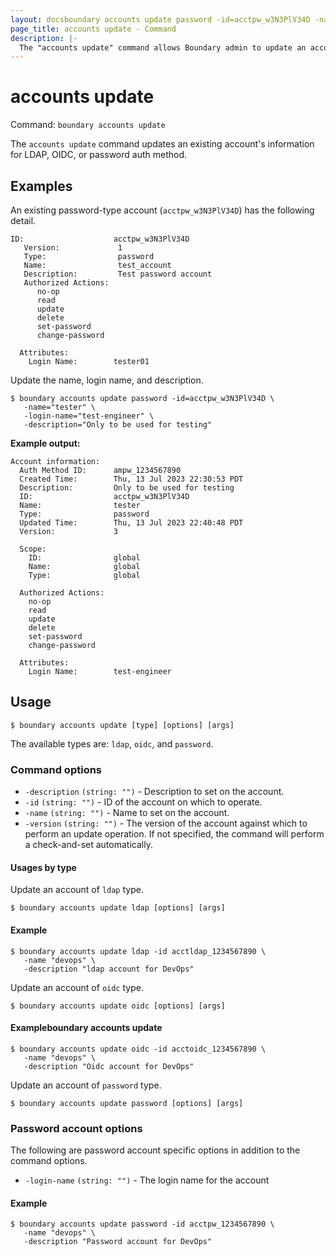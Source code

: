 ```yaml
---
layout: docsboundary accounts update password -id=acctpw_w3N3PlV34D -name="tester" -login-name="test-engineer" -description="Only to be used for testing"
page_title: accounts update - Command
description: |-
  The "accounts update" command allows Boundary admin to update an account resource.
---
```


# accounts update

Command: `boundary accounts update`

The `accounts update` command updates an existing account's information for
LDAP, OIDC, or password auth method.

## Examples

An existing password-type account (`acctpw_w3N3PlV34D`) has the following
detail. 

```plaintext
ID:                    acctpw_w3N3PlV34D
   Version:             1
   Type:                password
   Name:                test_account
   Description:         Test password account
   Authorized Actions:
      no-op
      read
      update
      delete
      set-password
      change-password

  Attributes:
    Login Name:        tester01
```

Update the name, login name, and description.

```shell-session
$ boundary accounts update password -id=acctpw_w3N3PlV34D \
   -name="tester" \
   -login-name="test-engineer" \
   -description="Only to be used for testing"
```

**Example output:**

<CodeBlockConfig hideClipboard highlight="4,6,25">

```plaintext
Account information:
  Auth Method ID:      ampw_1234567890
  Created Time:        Thu, 13 Jul 2023 22:30:53 PDT
  Description:         Only to be used for testing
  ID:                  acctpw_w3N3PlV34D
  Name:                tester
  Type:                password
  Updated Time:        Thu, 13 Jul 2023 22:40:48 PDT
  Version:             3

  Scope:
    ID:                global
    Name:              global
    Type:              global

  Authorized Actions:
    no-op
    read
    update
    delete
    set-password
    change-password

  Attributes:
    Login Name:        test-engineer
```

</CodeBlockConfig>

## Usage

<CodeBlockConfig hideClipboard>

```shell-session
$ boundary accounts update [type] [options] [args]
```

</CodeBlockConfig>

The available types are: `ldap`, `oidc`, and `password`.

### Command options

- `-description` `(string: "")` - Description to set on the account.
- `-id` `(string: "")` - ID of the account on which to operate.
- `-name` `(string: "")` - Name to set on the account.
- `-version` `(string: "")` - The version of the account against which to
   perform an update operation. If not specified, the command will perform a
   check-and-set automatically.

#### Usages by type

<Tabs>
<Tab heading="ldap">

Update an account of `ldap` type.

<CodeBlockConfig hideClipboard>

```shell-session
$ boundary accounts update ldap [options] [args]
```

</CodeBlockConfig>


#### Example

```shell-session
$ boundary accounts update ldap -id acctldap_1234567890 \
   -name "devops" \
   -description "ldap account for DevOps"
```

</Tab>
<Tab heading="oidc">

Update an account of `oidc` type.

<CodeBlockConfig hideClipboard>

```shell-session
$ boundary accounts update oidc [options] [args]
```

</CodeBlockConfig>

#### Exampleboundary accounts update

```shell-session
$ boundary accounts update oidc -id acctoidc_1234567890 \
   -name "devops" \
   -description "Oidc account for DevOps"
```

</Tab>
<Tab heading="password">

Update an account of `password` type.

<CodeBlockConfig hideClipboard>

```shell-session
$ boundary accounts update password [options] [args]
```

</CodeBlockConfig>

### Password account options

The following are password account specific options in addition to the command
options.

- `-login-name` `(string: "")` - The login name for the account

#### Example

```shell-session
$ boundary accounts update password -id acctpw_1234567890 \
   -name "devops" \
   -description "Password account for DevOps"
```

</Tab>
</Tabs>